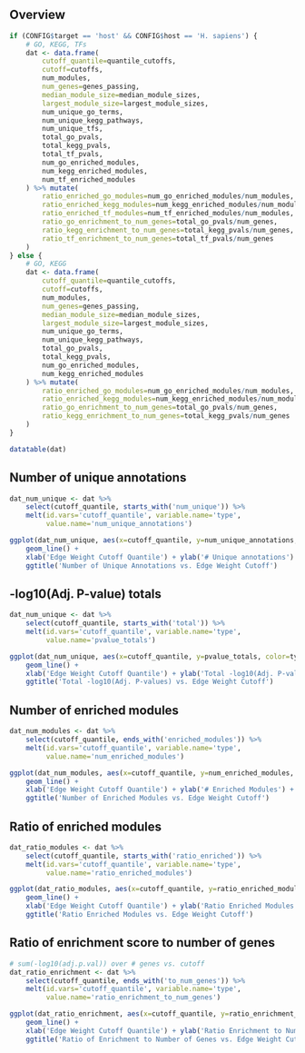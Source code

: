 ## Overview

```r
if (CONFIG$target == 'host' && CONFIG$host == 'H. sapiens') {
    # GO, KEGG, TFs
    dat <- data.frame(
        cutoff_quantile=quantile_cutoffs,
        cutoff=cutoffs,
        num_modules,
        num_genes=genes_passing,
        median_module_size=median_module_sizes,
        largest_module_size=largest_module_sizes,
        num_unique_go_terms,
        num_unique_kegg_pathways,
        num_unique_tfs,
        total_go_pvals,
        total_kegg_pvals,
        total_tf_pvals,
        num_go_enriched_modules,
        num_kegg_enriched_modules,
        num_tf_enriched_modules
    ) %>% mutate(
        ratio_enriched_go_modules=num_go_enriched_modules/num_modules,
        ratio_enriched_kegg_modules=num_kegg_enriched_modules/num_modules,
        ratio_enriched_tf_modules=num_tf_enriched_modules/num_modules,
        ratio_go_enrichment_to_num_genes=total_go_pvals/num_genes,
        ratio_kegg_enrichment_to_num_genes=total_kegg_pvals/num_genes,
        ratio_tf_enrichment_to_num_genes=total_tf_pvals/num_genes
    )
} else {
    # GO, KEGG
    dat <- data.frame(
        cutoff_quantile=quantile_cutoffs,
        cutoff=cutoffs,
        num_modules,
        num_genes=genes_passing,
        median_module_size=median_module_sizes,
        largest_module_size=largest_module_sizes,
        num_unique_go_terms,
        num_unique_kegg_pathways,
        total_go_pvals,
        total_kegg_pvals,
        num_go_enriched_modules,
        num_kegg_enriched_modules
    ) %>% mutate(
        ratio_enriched_go_modules=num_go_enriched_modules/num_modules,
        ratio_enriched_kegg_modules=num_kegg_enriched_modules/num_modules,
        ratio_go_enrichment_to_num_genes=total_go_pvals/num_genes,
        ratio_kegg_enrichment_to_num_genes=total_kegg_pvals/num_genes
    )
}

datatable(dat)
```

## Number of unique annotations

```r
dat_num_unique <- dat %>%
    select(cutoff_quantile, starts_with('num_unique')) %>%
    melt(id.vars='cutoff_quantile', variable.name='type',
         value.name='num_unique_annotations')

ggplot(dat_num_unique, aes(x=cutoff_quantile, y=num_unique_annotations, color=type)) +
    geom_line() +
    xlab('Edge Weight Cutoff Quantile') + ylab('# Unique annotations') +
    ggtitle('Number of Unique Annotations vs. Edge Weight Cutoff')
```

## -log10(Adj. P-value) totals

```r
dat_num_unique <- dat %>%
    select(cutoff_quantile, starts_with('total')) %>%
    melt(id.vars='cutoff_quantile', variable.name='type',
         value.name='pvalue_totals')

ggplot(dat_num_unique, aes(x=cutoff_quantile, y=pvalue_totals, color=type)) +
    geom_line() +
    xlab('Edge Weight Cutoff Quantile') + ylab('Total -log10(Adj. P-values)') +
    ggtitle('Total -log10(Adj. P-values) vs. Edge Weight Cutoff')
```

## Number of enriched modules

```r
dat_num_modules <- dat %>%
    select(cutoff_quantile, ends_with('enriched_modules')) %>%
    melt(id.vars='cutoff_quantile', variable.name='type',
         value.name='num_enriched_modules')

ggplot(dat_num_modules, aes(x=cutoff_quantile, y=num_enriched_modules, color=type)) +
    geom_line() +
    xlab('Edge Weight Cutoff Quantile') + ylab('# Enriched Modules') +
    ggtitle('Number of Enriched Modules vs. Edge Weight Cutoff')
```

## Ratio of enriched modules

```r
dat_ratio_modules <- dat %>%
    select(cutoff_quantile, starts_with('ratio_enriched')) %>%
    melt(id.vars='cutoff_quantile', variable.name='type',
         value.name='ratio_enriched_modules')

ggplot(dat_ratio_modules, aes(x=cutoff_quantile, y=ratio_enriched_modules, color=type)) +
    geom_line() +
    xlab('Edge Weight Cutoff Quantile') + ylab('Ratio Enriched Modules') +
    ggtitle('Ratio Enriched Modules vs. Edge Weight Cutoff')
```

## Ratio of enrichment score to number of genes

```r
# sum(-log10(adj.p.val)) over # genes vs. cutoff
dat_ratio_enrichment <- dat %>%
    select(cutoff_quantile, ends_with('to_num_genes')) %>%
    melt(id.vars='cutoff_quantile', variable.name='type',
         value.name='ratio_enrichment_to_num_genes')

ggplot(dat_ratio_enrichment, aes(x=cutoff_quantile, y=ratio_enrichment_to_num_genes, color=type)) +
    geom_line() +
    xlab('Edge Weight Cutoff Quantile') + ylab('Ratio Enrichment to Number of Genes') +
    ggtitle('Ratio of Enrichment to Number of Genes vs. Edge Weight Cutoff')
```
